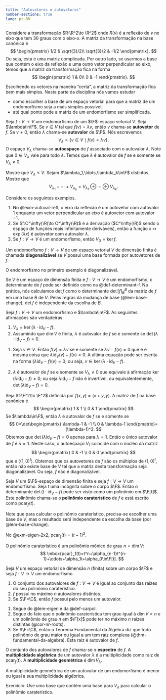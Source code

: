 ```yaml
--- 
title: "Autovalores e autovetores"
number-sections: true
lang: pt-BR
--- 
```


:::{#exm-autoval-refl}
Considere a transformação $R:\R^2\to \R^2$ onde $R(v)$ é a reflexão de $v$ no eixo que tem $30$ graus com o eixo-$x$. A matriz da transformação na base canônica é
$$
\begin{pmatrix} 1/2 & \sqrt{3}/2\\ \sqrt{3}/2 & -1/2 \end{pmatrix}.
$$
Ou seja, esta é uma matriz complicada. Por outro lado, se usarmos a base que contém o eixo da reflexão e uma outro vetor perpendicular ao eixo, temos que a matriz da transformação fica na forma
$$
\begin{pmatrix} 1 & 0\\ 0 & -1 \end{pmatrix}.
$$
:::

Escolhendo os vetores na maneira "certa", a matriz da transformação fica bem mais simples. Nesta parte da disciplina nós vamos estudar


 -  como escolher a base de um espaço vetorial para que a matriz de um endomorfismo seja a mais simples possível;
 -  até qual ponto pode a matriz de um endomorfismo ser simplificada.


:::{#def-}
Seja $f:V\to V$ um endomorfismo de um $\F$-espaço vetorial $V$. Seja $\lambda\in\F$. Se $v\in V$ tal que $f(v)=\lambda v$, então $v$ chama-se **autovetor** de $f$. Se $v\neq 0$, então $\lambda$ chama-se **autovalor** de $\F$. Nós escrevemos
$$
V_\lambda=\{v\in V\mid f(v)=\lambda v\}.
$$
O espaço $V_\lambda$ chama-se **autoespaço** de $f$ associado com o autovalor $\lambda$. Note que $0\in V_\lambda$ vale para 
todo $\lambda$.   Temos que $\lambda$ é autovalor de $f$ se e somente se $V_\lambda\neq 0$.

:::


:::{#exr-eigenspace-directsum}
Mostre que $V_\lambda\leq V$. Sejam $\lambda_1,\ldots,\lambda_k\in\F$ distintos. Mostre que
$$
V_{\lambda_1}+\cdots+V_{\lambda_k}=V_{\lambda_1}\oplus\cdots\oplus V_{\lambda_k}.
$$
:::

:::{#exm-}
Considere os seguintes exemplos. 

1.  No @exm-autoval-refl, o eixo da reflexão é um autovetor com autovalor $1$ enquanto um vetor perpendicular ao eixo é autovetor com autovalor $-1$.
2.  Se $f:C^\infty(\R)\to C^\infty(\R)$  é a derivação ($C^\infty(\R)$ sendo o espaço de funções reais infinitamente deriváveis), então a função $x\mapsto \exp(\lambda x)$ é autovetor com autovalor $\lambda$.
3.  Se $f:V\to V$ é um endomorfismo, então $V_0=\ker f$.
:::


:::{#def-}
Um endomorfismo $f:V\to V$ de um espaço vetorial $V$ de dimensão finita é chamada <b>diagonalizável</b> se $V$ possui uma base formada por autovetores de $f$.
:::

O endomorfismo no primeiro exemplo é diagonalizável.

Se $V$ é um espaço de dimensão finita e $f:V\to V$ é um endomorfismo, o determinante de $f$ pode ser 
definido como na @def-determinant-f. Na prática, nós  calculamos $\det f$ como o determinante $\det [f]^B_B$ da matriz de $f$ em uma base $B$ 
de $V$. Pelas regras da mudança de base (@lem-base-change), $\det f$ é independente da escolha de $B$.


:::{#lem-eigen}
Seja $f:V\to V$ um endomorfismo e $\lambda\in\F$. As seguintes afirmações são verdadeiras:

1. $V_\lambda=\ker(\lambda\cdot \mbox{id}_V-f)$.
2. Assumindo que $\dim V$ é finita, $\lambda$ é autovalor de $f$ se e somente se $\det(\lambda\cdot \mbox{id}_V-f)=0$.
:::


:::{.proof}
1. Seja $v\in V$. Então $f(v)=\lambda v$ se e somente se $\lambda v-f(v)=0$ que é e mesma coisa que $\lambda\mbox{id}_V(v)-f(v)=0$. A última equação pode ser escrita na forma $(\lambda\mbox{id}_V-f)(v)=0$; ou seja, $v\in \ker (\lambda\cdot \mbox{id}_V-f)$.

2. $\lambda$ é autovalor de $f$ se e somente se $V_\lambda\neq 0$ que equivale à afirmação $\ker(\lambda\mbox{id}_V-f)\neq 0$; ou seja $\lambda\mbox{id}_V-f$ não é invertível, ou equivalentemente, $\det(\lambda\mbox{id}_V-f)=0$.
:::


:::{#exm-eigen-2x2}
Seja $f:\F^2\to \F^2$ definida por $f(x,y)=(x+y,y)$. A matriz de $f$ na base canônica é
$$
\begin{pmatrix} 1 & 1 \\ 0 & 1 \end{pmatrix}
$$
Se $\lambda\in\F$, então $\lambda$ é autovalor de $f$ se e somente se
$$
0=\det\begin{pmatrix} \lambda-1 & -1 \\ 0 & \lambda-1 \end{pmatrix}=(\lambda-1)^2.
$$
Obtemos que $\det(\lambda\mbox{id}_V-f)=0$ apenas para $\lambda=1$. Então o único autovalor de $f$ é $\lambda=1$. Neste caso, o autoespaço $V_1$ coincide com o núcleo da matriz
$$
\begin{pmatrix} 0 & -1 \\ 0 & 0 \end{pmatrix}
$$
que é $\langle(1,0)^t\rangle$. Obtemos que os autovetores de $f$ são os múltiplos de $(1,0)^t$, então não existe base de $V$ tal que a matriz desta transformação seja diagonalizável. Ou seja, $f$ não é diagonalizável.
:::


:::{#def-carpol}
Seja $V$ um $\F$-espaço de dimensão finita e seja $f:V\to V$ um endomorfismo. Seja $t$ uma incôgnita sobre o corpo $\F$. Então o determinante $\det(t\cdot \mbox{id}_V-f)$ pode ser visto como um polinômio em $\F[t]$. Este polinômio chama-se o<b> polinômio caraterístico</b> de $f$ e está escrito como $\mbox{pcar}_f(t)$.
:::

Note que para calcular o polinômio caraterístico, precisa-se escolher uma base de $V$, mas o resultado será independente da escolha da base 
(por @lem-base-change).

:::{#exm-}
No @exm-eigen-2x2, $\mbox{pcar}_f(t)=(t-1)^2$.
:::

O polinômio caraterístico é um polinômio mônico de grau $n=\dim V$:
$$
\mbox{pcar}_f(t)=t^n+\alpha_{n-1}t^{n-1}+\cdots+\alpha_1t+\alpha_0\in\F[t].
$$

:::{#cor-}
Seja $V$ um espaço vetorial de dimensão $n$ (finita) sobre um corpo $\F$ e seja $f:V\to V$ um endomorfismo.

1. O conjunto dos autovalores de $f:V\to V$ é igual ao conjunto das raízes do seu polinômio caraterístico.
2. $f$ possui no máximo $n$ autovalores distintos.
3. Se $\F=\C$, então $f$ possui pelo menos um autovalor.
:::
:::{.proof}
1. Segue do @lem-eigen e da @def-carpol.
2. Segue do fato que o polinômio caraterística tem grau igual à $\dim V=n$ e um polinômio de grau $n$ em $\F[x]$ pode ter no máximo $n$ raízes distintas (@cor-nr-roots). 
3. Se $\F=\C$, então o Teorema Fundamental da Álgebra diz que todo polinômio de grau maior ou igual a um tem raíz complexa (@thm-fundamental-da-algebra). Esta raiz é autovalor de $f$.
:::

:::{#def-}
O conjunto dos autovalores de $f$ chama-se o <b>espectro</b> de $f$. A <b>multiplicidade algébrica</b> de um autovalor $\lambda$ é a multiplicidade como raiz de $\mbox{pcar}_f(t)$. A <b>multiplicidade geométrica</b> é $\dim V_\lambda$.
:::


:::{#lem-mult-eigen}
A multiplicidade geométrica de um autovalor de um endomorfismo é menor ou igual a sua multiplicidade algébrica.
:::


:::{.proof}
Exercício: Use uma base que contém uma base para $V_\lambda$ para calcular o polinômio caraterístico.
:::


